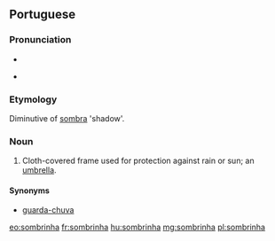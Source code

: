 ==Portuguese==

===Pronunciation===
* {{IPA|lang=pt|/sõˈbrĩɲa/}}
* {{a|PT}} {{IPA|/sõˈbriɲɐ/|lang=pt}}

===Etymology===
Diminutive of [[sombra]] 'shadow'.

===Noun===
{{pt-noun|f|s}}

# Cloth-covered frame used for protection against rain or sun; an [[umbrella]].

====Synonyms====
* [[guarda-chuva]]

[[eo:sombrinha]]
[[fr:sombrinha]]
[[hu:sombrinha]]
[[mg:sombrinha]]
[[pl:sombrinha]]